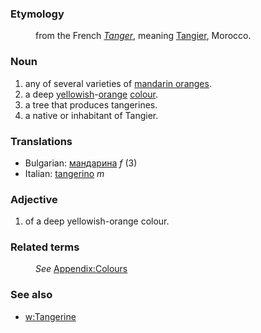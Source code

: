 ===Etymology===
:from the French ''[[Tanger]]'', meaning [[Tangier]], Morocco.
===Noun===
#any of several varieties of [[mandarin orange]]s.
#a deep [[yellow]]ish-[[orange]] [[colour]].
#a tree that produces tangerines.
#a native or inhabitant of Tangier.

===Translations===
*Bulgarian: [[мандарина]] ''f'' (3)
*Italian: [[tangerino]] ''m''

===Adjective===

#of a deep yellowish-orange colour.
===Related terms===
:''See'' [[Wiktionary_Appendix:Colours|Appendix:Colours]]

===See also===
*[[w:Tangerine]]